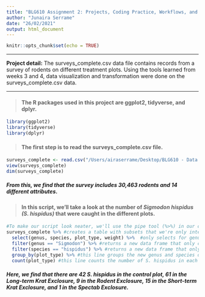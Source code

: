 ```yaml
---
title: "BLG610 Assignment 2: Projects, Coding Practice, Workflows, and R Markdown"
author: "Junaira Serrame"
date: "26/02/2021"
output: html_document
---
```


```r
knitr::opts_chunk$set(echo = TRUE)
```

***
**Project detail:** The surveys_complete.csv data file contains records from a survey of rodents on different treatment plots. Using the tools learned from weeks 3 and 4, data visualization and transformation were done on the surveys_complete.csv data.

***

> #### The R packages used in this project are ggplot2, tidyverse, and dplyr.
```r
library(ggplot2)
library(tidyverse)
library(dplyr)
```



> #### The first step is to read the surveys_complete.csv file.
```r
surveys_complete <- read.csv("/Users/airaserrame/Desktop/BLG610 - Data Science for Biology/R_proj/BLG610_Assignment2/data/surveys_complete.csv")
view(surveys_complete)
dim(surveys_complete)
```
##### From this, we find that the survey includes 30,463 rodents and 14 different attributes.


> #### In this script, we'll take a look at the number of ***Sigmodon hispidus (S. hispidus)*** that were caught in the different plots. 
```r
#To make our script look neater, we'll use the pipe tool (%>%) in our code
surveys_complete %>% #creates a table with subsets that we're only interested in. 
  select(genus, species, plot_type, weight) %>%  #only selects for genus, species, plot_type, and weight
  filter(genus == "Sigmodon") %>% #returns a new data frame that only contains "Sigmodon"
  filter(species == "hispidus") %>% #returns a new data frame that only contains "hispidus"
  group_by(plot_type) %>% #this line groups the new genus and species dataframes based on plot_type
  count(plot_type) #this line counts the number of S. hispidus in each plot_type
```
##### Here, we find that there are 42 ***S. hispidus*** in the control plot, 61 in the Long-term Krat Exclosure, 9 in the Rodent Exclosure, 15 in the Short-term Krat Exclosure, and 1 in the Spectab Exclosure. 




